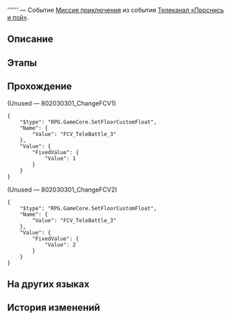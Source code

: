 {{Дополнить|Диалоги.}}
{{Миссия Инфобокс
|id              = 8020303
|Название        = 
|Изображение     = Миссия Освоения .png
|Тип             = Миссия приключения
|События         = Телеканал «Проснись и пой»
|Глава           = 
|Условия         = Завершена [[Миссия приключения]] ''[[Телеканал «Проснись и пой»]]''
|Персонажи       = Первопроходец
|СтартЛокация    = Золотой миг
|Мир             = Пенакония
|Локации         = Золотой миг
|Предыдущая      = Телеканал «Проснись и пой»
|Следующая       = 
|Награды         = 
}}
'''''' — Событие [[Миссия приключения]] из события [[Телеканал «Проснись и пой»]].

==Описание==
{{Описание|<!--официальное описание из Перекрёстка судеб-->}}

==Этапы==


==Прохождение==
{{Дополнить}}



;(Unused &mdash; 802030301_ChangeFCV1)
<pre>{
	"$type": "RPG.GameCore.SetFloorCustomFloat",
	"Name": {
		"Value": "FCV_TeleBattle_3"
	},
	"Value": {
		"FixedValue": {
			"Value": 1
		}
	}
}</pre>

;(Unused &mdash; 802030301_ChangeFCV2)
<pre>{
	"$type": "RPG.GameCore.SetFloorCustomFloat",
	"Name": {
		"Value": "FCV_TeleBattle_3"
	},
	"Value": {
		"FixedValue": {
			"Value": 2
		}
	}
}</pre>
{{Диалог Конец}}

==На других языках==
{{На других языках
|en   = 
|zhs  = 
|zht  = 
|ja   = 
|ko   = 
|es   = 
|fr   = 
|ru   = 
|th   = 
|vi   = 
|de   = 
|id   = 
|pt   = 
}}

==История изменений==
{{История изменений|2.7}}
